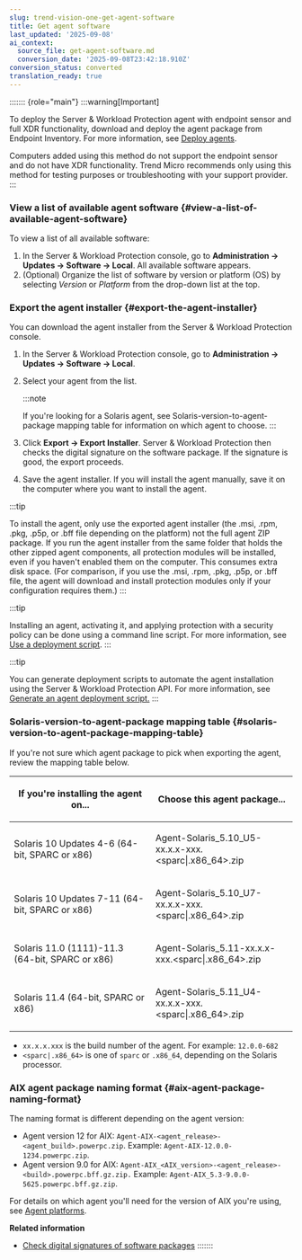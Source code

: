 ```yaml
---
slug: trend-vision-one-get-agent-software
title: Get agent software
last_updated: '2025-09-08'
ai_context:
  source_file: get-agent-software.md
  conversion_date: '2025-09-08T23:42:18.910Z'
conversion_status: converted
translation_ready: true
---
```


::::::: {role="main"}
:::warning[Important]

To deploy the Server & Workload Protection agent with endpoint sensor and full XDR functionality, download and deploy the agent package from Endpoint Inventory. For more information, see [Deploy agents](deploy-agents.mdx).

Computers added using this method do not support the endpoint sensor and do not have XDR functionality. Trend Micro recommends only using this method for testing purposes or troubleshooting with your support provider.
:::

### View a list of available agent software {#view-a-list-of-available-agent-software}

To view a list of all available software:

1.  In the Server & Workload Protection console, go to **Administration → Updates → Software → Local**. All available software appears.
2.  (Optional) Organize the list of software by version or platform (OS) by selecting *Version* or *Platform* from the drop-down list at the top.

### Export the agent installer {#export-the-agent-installer}

You can download the agent installer from the Server & Workload Protection console.

1.  In the Server & Workload Protection console, go to **Administration → Updates → Software → Local**.

2.  Select your agent from the list.

    :::note

    If you're looking for a Solaris agent, see Solaris-version-to-agent-package mapping table for information on which agent to choose.
    :::

3.  Click **Export → Export Installer**. Server & Workload Protection then checks the digital signature on the software package. If the signature is good, the export proceeds.

4.  Save the agent installer. If you will install the agent manually, save it on the computer where you want to install the agent.

:::tip

To install the agent, only use the exported agent installer (the .msi, .rpm, .pkg, .p5p, or .bff file depending on the platform) not the full agent ZIP package. If you run the agent installer from the same folder that holds the other zipped agent components, all protection modules will be installed, even if you haven't enabled them on the computer. This consumes extra disk space. (For comparison, if you use the .msi, .rpm, .pkg, .p5p, or .bff file, the agent will download and install protection modules only if your configuration requires them.)
:::

:::tip

Installing an agent, activating it, and applying protection with a security policy can be done using a command line script. For more information, see [Use a deployment script](deployment-scripts-add-computers.mdx).
:::

:::tip

You can generate deployment scripts to automate the agent installation using the Server & Workload Protection API. For more information, see [Generate an agent deployment script.](api-generate-agent-deploy.mdx)
:::

### Solaris-version-to-agent-package mapping table {#solaris-version-to-agent-package-mapping-table}

If you're not sure which agent package to pick when exporting the agent, review the mapping table below.

<table>
<colgroup>
<col style="width: 50%" />
<col style="width: 50%" />
</colgroup>
<thead>
<tr>
<th><p>If you're installing the agent on...</p></th>
<th><p>Choose this agent package...</p></th>
</tr>
</thead>
<tbody>
<tr>
<td><p>Solaris 10 Updates 4-6 (64-bit, SPARC or x86)</p></td>
<td><p>Agent-Solaris_5.10_U5-xx.x.x-xxx.&lt;sparc|.x86_64&gt;.zip</p></td>
</tr>
<tr>
<td><p>Solaris 10 Updates 7-11 (64-bit, SPARC or x86)</p></td>
<td><p>Agent-Solaris_5.10_U7-xx.x.x-xxx.&lt;sparc|.x86_64&gt;.zip</p></td>
</tr>
<tr>
<td><p>Solaris 11.0 (1111)-11.3 (64-bit, SPARC or x86)</p></td>
<td><p>Agent-Solaris_5.11-xx.x.x-xxx.&lt;sparc|.x86_64&gt;.zip</p></td>
</tr>
<tr>
<td><p>Solaris 11.4 (64-bit, SPARC or x86)</p></td>
<td><p>Agent-Solaris_5.11_U4-xx.x.x-xxx.&lt;sparc|.x86_64&gt;.zip</p></td>
</tr>
</tbody>
</table>

- `xx.x.x.xxx` is the build number of the agent. For example: `12.0.0-682`
- `<sparc|.x86_64>` is one of `sparc` or `.x86_64`, depending on the Solaris processor.

### AIX agent package naming format {#aix-agent-package-naming-format}

The naming format is different depending on the agent version:

- Agent version 12 for AIX: `Agent-AIX-<agent_release>-<agent_build>.powerpc.zip`. Example: `Agent-AIX-12.0.0-1234.powerpc.zip`.
- Agent version 9.0 for AIX: `Agent-AIX_<AIX_version>-<agent_release>-<build>.powerpc.bff.gz.zip.` Example: `Agent-AIX_5.3-9.0.0-5625.powerpc.bff.gz.zip`.

For details on which agent you'll need for the version of AIX you're using, see [Agent platforms](agent-platform-compatibility.mdx).

**Related information**

- [Check digital signatures of software packages](check-digital-signatures.mdx)
:::::::
